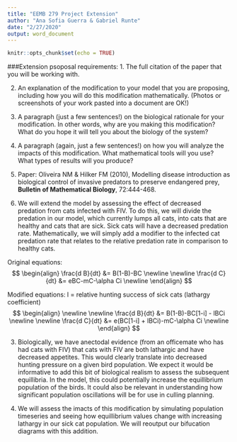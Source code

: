 ```yaml
---
title: "EEMB 279 Project Extension"
author: "Ana Sofia Guerra & Gabriel Runte"
date: "2/27/2020"
output: word_document
---
```


```r
knitr::opts_chunk$set(echo = TRUE)
```

###Extension psoposal requirements:
1. The full citation of the paper that you will be working with.

2. An explanation of the modification to your model that you are proposing, including how you will do this modification mathematically. (Photos or screenshots of your work pasted into a document are OK!)

3. A paragraph (just a few sentences!) on the biological rationale for your modification. In other words, why are you making this modification? What do you hope it will tell you about the biology of the system?
4. A paragraph (again, just a few sentences!) on how you will analyze the impacts of this modification. What mathematical tools will you use? What types of results will you produce?



1. Paper: Oliveira NM & Hilker FM (2010), Modelling disease introduction as biological control of invasive predators to preserve endangered prey, **Bulletin of Mathematical Biology**, 72:444-468. 

2. We will extend the model by assessing the effect of decreased predation from cats infected with FIV. To do this, we will divide the predation in our model, which currently lumps all cats, into cats that are healthy and cats that are sick. Sick cats will have a decreased predation rate. Mathematically, we will simply add a modifier to the infected cat predation rate that relates to the relative predation rate in comparison to healthy cats. 

Original equations:
$$
\begin{align}
\frac{d B}{dt}  &= B(1-B)-BC
\newline
\newline
\frac{d C}{dt}  &= eBC-mC-\alpha Ci
\newline
\end{align}
$$

Modified equations:
l = relative hunting success of sick cats (lathargy coefficient)
$$
\begin{align}
\newline
\newline
\frac{d B}{dt}  &= B(1-B)-BC[1-i] - lBCi
\newline
\newline
\frac{d C}{dt}  &= e(BC[1-i] + lBCi)-mC-\alpha Ci
\newline
\end{align}
$$


3. Biologically, we have anectodal evidence (from an officemate who has had cats with FIV) that cats with FIV are both lathargic and have decreased appetites. This would clearly translate into decreased hunting pressure on a given bird population. We expect it would be informative to add this bit of biological realism to assess the subsequent equillibria. 
In the model, this could potentially increase the equillibrium population of the birds. It could also be relevant in understanding how significant population oscillations will be for use in culling planning. 

4. We will assess the imacts of this modification by simulating population timeseries and seeing how equillibrium values change with increasing lathargy in our sick cat population. We will reoutput our bifucation diagrams with this addition. 

